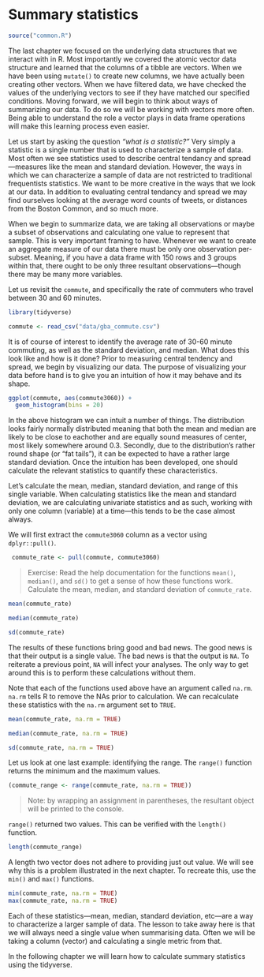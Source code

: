 # Summary statistics 

```r
source("common.R")
```

The last chapter we focused on the underlying data structures that we interact with in R. Most importantly we covered the atomic vector data structure and learned that the columns of a tibble are vectors. When we have been using `mutate()` to create new columns, we have actually been creating other vectors. When we have filtered data, we have checked the values of the underlying vectors to see if they have matched our specified conditions. Moving forward, we will begin to think about ways of summarizing our data. To do so we will be working with vectors more often. Being able to understand the role a vector plays in data frame operations will make this learning process even easier. 

Let us start by asking the question _"what is a statistic?"_ Very simply a statistic is a single number that is used to characterize a sample of data. Most often we see statistics used to describe central tendancy and spread—measures like the mean and standard deviation. However, the ways in which we can characterize a sample of data are not restricted to traditional frequentists statistics. We want to be more creative in the ways that we look at our data. In addition to evaluating central tendancy and spread we may find ourselves looking at the average word counts of tweets, or distances from the Boston Common, and so much more.  

When we begin to summarize data, we are taking all observations or maybe a subset of observations and calculating one value to represent that sample. This is very important framing to have. Whenever we want to create an aggregate measure of our data there must be only one observation per-subset. Meaning, if you have a data frame with 150 rows and 3 groups within that, there ought to be only three resultant observations—though there may be many more variables.  

Let us revisit the `commute`, and specifically the rate of commuters who travel between 30 and 60 minutes. 

```r
library(tidyverse)

commute <- read_csv("data/gba_commute.csv")
```


It is of course of interest to identify the average rate of 30-60 minute commuting, as well as the standard deviation, and median. What does this look like and how is it done? Prior to measuring central tendency and spread, we begin by visualizing our data. The purpose of visualizing your data before hand is to give you an intuition of how it may behave and its shape.

```r
ggplot(commute, aes(commute3060)) +
  geom_histogram(bins = 20)
```

In the above histogram we can intuit a number of things. The distribution looks fairly normally distributed meaning that both the mean and median are likely to be close to eachother and are equally sound measures of center, most likely somewhere around 0.3. Secondly, due to the distribution's rather round shape (or "fat tails"), it can be expected to have a rather large standard deviation. Once the intuition has been developed, one should calculate the relevant statistics to quantify these characteristics. 


Let's calculate the mean, median, standard deviation, and range of this single variable. When calculating statistics like the mean and standard deviation, we are calculating univariate statistics and as such, working with only one column (variable) at a time—this tends to be the case almost always.

We will first extract the `commute3060` column as a vector using `dplyr::pull()`.

```r
 commute_rate <- pull(commute, commute3060)
```

> Exercise: Read the help documentation for the functions `mean()`, `median()`, and `sd()` to get a sense of how these functions work. Calculate the mean, median, and standard deviation of `commute_rate`.

```r
mean(commute_rate)

median(commute_rate)

sd(commute_rate)
```

The results of these functions bring good and bad news. The good news is that their output is a single value. The bad news is that the output is `NA`. To reiterate a previous point, `NA` will infect your analyses. The only way to get around this is to perform these calculations without them. 

Note that each of the functions used above have an argument called `na.rm`. `na.rm` tells R to remove the NAs prior to calculation. We can recalculate these statistics with the `na.rm` argument set to `TRUE`. 

```r
mean(commute_rate, na.rm = TRUE)

median(commute_rate, na.rm = TRUE)

sd(commute_rate, na.rm = TRUE)
```

Let us look at one last example: identifying the range. The `range()` function returns the minimum and the maximum values.

```r
(commute_range <- range(commute_rate, na.rm = TRUE))
```

> Note: by wrapping an assignment in parentheses, the resultant object will be printed to the console. 

`range()` returned two values. This can be verified with the `length()` function.

```r
length(commute_range)
```

A length two vector does not adhere to providing just out value. We will see why this is a problem illustrated in the next chapter. To recreate this, use the `min()` and `max()` functions. 

```r
min(commute_rate, na.rm = TRUE)
max(commute_rate, na.rm = TRUE)
```

Each of these statistics—mean, median, standard deviation, etc—are a way to characterize a larger sample of data. The lesson to take away here is that we will always need a single value when summarising data. Often we will be taking a column (vector) and calculating a single metric from that.

In the following chapter we will learn how to calculate summary statistics using the tidyverse. 
